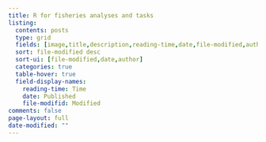 ```yaml
---
title: R for fisheries analyses and tasks
listing:
  contents: posts
  type: grid
  fields: [image,title,description,reading-time,date,file-modified,author]
  sort: file-modified desc
  sort-ui: [file-modified,date,author]
  categories: true
  table-hover: true
  field-display-names: 
    reading-time: Time
    date: Published
    file-modifid: Modified
comments: false
page-layout: full
date-modified: ""
---
```

